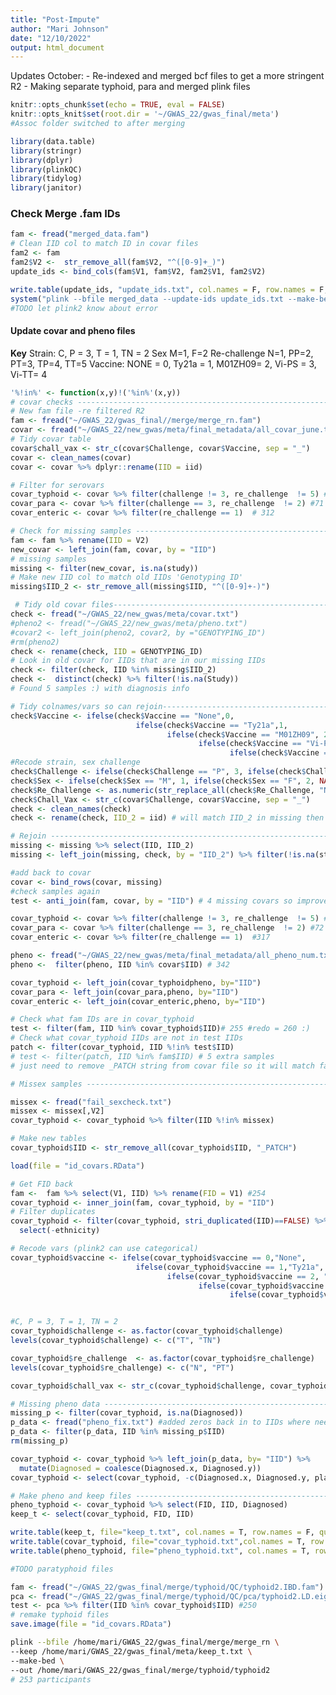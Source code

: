 ```yaml
---
title: "Post-Impute"
author: "Mari Johnson"
date: "12/10/2022"
output: html_document
---
```


 Updates October:
 - Re-indexed and merged bcf files to get a more stringent R2
 - Making separate typhoid, para and merged plink files


```r
knitr::opts_chunk$set(echo = TRUE, eval = FALSE)
knitr::opts_knit$set(root.dir = '~/GWAS_22/gwas_final/meta')
#Assoc folder switched to after merging
```
```r
library(data.table)
library(stringr)
library(dplyr)
library(plinkQC)
library(tidylog)
library(janitor)
```

### Check Merge .fam IDs

```r
fam <- fread("merged_data.fam")
# Clean IID col to match ID in covar files
fam2 <- fam
fam2$V2 <-  str_remove_all(fam$V2, "^([0-9]+_)")
update_ids <- bind_cols(fam$V1, fam$V2, fam2$V1, fam2$V2)

write.table(update_ids, "update_ids.txt", col.names = F, row.names = F, quote = F, sep = '\t')
system("plink --bfile merged_data --update-ids update_ids.txt --make-bed --out merge_rn")
#TODO let plink2 know about error
```

#### Update covar and pheno files

**Key**
Strain: C, P = 3, T = 1, TN = 2
Sex M=1, F=2
Re-challenge N=1, PP=2, PT=3, TP=4, TT=5
Vaccine: NONE = 0, Ty21a = 1, M01ZH09= 2, Vi-PS = 3, Vi-TT= 4

```r
'%!in%' <- function(x,y)!('%in%'(x,y))
# covar checks -----------------------------------------------------------------
# New fam file -re filtered R2
fam <- fread("~/GWAS_22/gwas_final//merge/merge_rn.fam")
covar <- fread("~/GWAS_22/new_gwas/meta/final_metadata/all_covar_june.txt")
# Tidy covar table
covar$chall_vax <- str_c(covar$Challenge, covar$Vaccine, sep = "_")
covar <- clean_names(covar)
covar <- covar %>% dplyr::rename(IID = iid)

# Filter for serovars
covar_typhoid <- covar %>% filter(challenge != 3, re_challenge  != 5) #259
covar_para <- covar %>% filter(challenge == 3, re_challenge  != 2) #71
covar_enteric <- covar %>% filter(re_challenge == 1)  # 312
```

```r
# Check for missing samples ----------------------------------------------------
fam <- fam %>% rename(IID = V2)
new_covar <- left_join(fam, covar, by = "IID")
# missing samples
missing <- filter(new_covar, is.na(study))
# Make new IID col to match old IIDs 'Genotyping ID'
missing$IID_2 <- str_remove_all(missing$IID, "^([0-9]+-)")
```

```r
 # Tidy old covar files---------------------------------------------------------
check <- fread("~/GWAS_22/new_gwas/meta/covar.txt")
#pheno2 <- fread("~/GWAS_22/new_gwas/meta/pheno.txt")
#covar2 <- left_join(pheno2, covar2, by ="GENOTYPING_ID")
#rm(pheno2)
check <- rename(check, IID = GENOTYPING_ID)
# Look in old covar for IIDs that are in our missing IIDs
check <- filter(check, IID %in% missing$IID_2)
check <-  distinct(check) %>% filter(!is.na(Study))
# Found 5 samples :) with diagnosis info

# Tidy colnames/vars so can rejoin----------------------------------------------
check$Vaccine <- ifelse(check$Vaccine == "None",0,
                            ifelse(check$Vaccine == "Ty21a",1,
                                   ifelse(check$Vaccine == "M01ZH09", 2,
                                          ifelse(check$Vaccine == "Vi-PS", 3,
                                                 ifelse(check$Vaccine == "Vi-TT", 4,NA)))))
#Recode strain, sex challenge
check$Challenge <- ifelse(check$Challenge == "P", 3, ifelse(check$Challenge == "T", 1, NA))
check$Sex <- ifelse(check$Sex == "M", 1, ifelse(check$Sex == "F", 2, NA))
check$Re_Challenge <- as.numeric(str_replace_all(check$Re_Challenge, "N", "1"))
check$Chall_Vax <- str_c(covar$Challenge, covar$Vaccine, sep = "_")
check <- clean_names(check)
check <- rename(check, IID_2 = iid) # will match IID_2 in missing then tidy
```
```r
# Rejoin -----------------------------------------------------------------------
missing <- missing %>% select(IID, IID_2)
missing <- left_join(missing, check, by = "IID_2") %>% filter(!is.na(study)) %>% select(-IID_2)

#add back to covar
covar <- bind_rows(covar, missing)
#check samples again
test <- anti_join(fam, covar, by = "IID") # 4 missing covars so improved :)

covar_typhoid <- covar %>% filter(challenge != 3, re_challenge  != 5) #263
covar_para <- covar %>% filter(challenge == 3, re_challenge  != 2) #72
covar_enteric <- covar %>% filter(re_challenge == 1)  #317
```

```r
pheno <- fread("~/GWAS_22/new_gwas/meta/final_metadata/all_pheno_num.txt")
pheno <-  filter(pheno, IID %in% covar$IID) # 342

covar_typhoid <- left_join(covar_typhoidpheno, by="IID")
covar_para <- left_join(covar_para,pheno, by="IID")
covar_enteric <- left_join(covar_enteric,pheno, by="IID")
```

```r
# Check what fam IDs are in covar_typhoid
test <- filter(fam, IID %in% covar_typhoid$IID)# 255 #redo = 260 :)
# Check what covar_typhoid IIDs are not in test IIDs
patch <- filter(covar_typhoid, IID %!in% test$IID) 
# test <- filter(patch, IID %in% fam$IID) # 5 extra samples
# just need to remove _PATCH string from covar file so it will match fam IID

# Missex samples ---------------------------------------------------------------

missex <- fread("fail_sexcheck.txt")
missex <- missex[,V2]
covar_typhoid <- covar_typhoid %>% filter(IID %!in% missex)

# Make new tables
covar_typhoid$IID <- str_remove_all(covar_typhoid$IID, "_PATCH")

load(file = "id_covars.RData")

# Get FID back
fam <-  fam %>% select(V1, IID) %>% rename(FID = V1) #254
covar_typhoid <- inner_join(fam, covar_typhoid, by = "IID")
# Filter duplicates
covar_typhoid <- filter(covar_typhoid, stri_duplicated(IID)==FALSE) %>%
  select(-ethnicity)

# Recode vars (plink2 can use categorical)
covar_typhoid$vaccine <- ifelse(covar_typhoid$vaccine == 0,"None",
                            ifelse(covar_typhoid$vaccine == 1,"Ty21a",
                                   ifelse(covar_typhoid$vaccine == 2, "M01ZH09",
                                          ifelse(covar_typhoid$vaccine ==  3,"Vi-PS",
                                                 ifelse(covar_typhoid$vaccine == 4,"Vi-TT",NA)))))


#C, P = 3, T = 1, TN = 2
covar_typhoid$challenge <- as.factor(covar_typhoid$challenge)
levels(covar_typhoid$challenge) <- c("T", "TN")

covar_typhoid$re_challenge  <- as.factor(covar_typhoid$re_challenge)
levels(covar_typhoid$re_challenge) <- c("N", "PT")

covar_typhoid$chall_vax <- str_c(covar_typhoid$challenge, covar_typhoid$vaccine, sep = "x")

# Missing pheno data -----------------------------------------------------------
missing_p <- filter(covar_typhoid, is.na(Diagnosed))
p_data <- fread("pheno_fix.txt") #added zeros back in to IIDs where needed
p_data <- filter(p_data, IID %in% missing_p$IID)
rm(missing_p)

covar_typhoid <- covar_typhoid %>% left_join(p_data, by= "IID") %>%
  mutate(Diagnosed = coalesce(Diagnosed.x, Diagnosed.y))
covar_typhoid <- select(covar_typhoid, -c(Diagnosed.x, Diagnosed.y, place_of_birth))

# Make pheno and keep files ----------------------------------------------------
pheno_typhoid <- covar_typhoid %>% select(FID, IID, Diagnosed)
keep_t <- select(covar_typhoid, FID, IID)

write.table(keep_t, file="keep_t.txt", col.names = T, row.names = F, quote = F, sep = '\t')
write.table(covar_typhoid, file="covar_typhoid.txt",col.names = T, row.names = F, quote = F, sep = '\t')
write.table(pheno_typhoid, file="pheno_typhoid.txt", col.names = T, row.names = F, quote = F, sep = '\t')

#TODO paratyphoid files
```
```r
fam <- fread("~/GWAS_22/gwas_final/merge/typhoid/QC/typhoid2.IBD.fam") # 251
pca <- fread("~/GWAS_22/gwas_final/merge/typhoid/QC/pca/typhoid2.LD.eigenvec") # 251
test <- pca %>% filter(IID %in% covar_typhoid$IID) #250
# remake typhoid files
save.image(file = "id_covars.RData")
```

```bash
plink --bfile /home/mari/GWAS_22/gwas_final/merge/merge_rn \
--keep /home/mari/GWAS_22/gwas_final/meta/keep_t.txt \
--make-bed \
--out /home/mari/GWAS_22/gwas_final/merge/typhoid/typhoid2
# 253 participants
```
